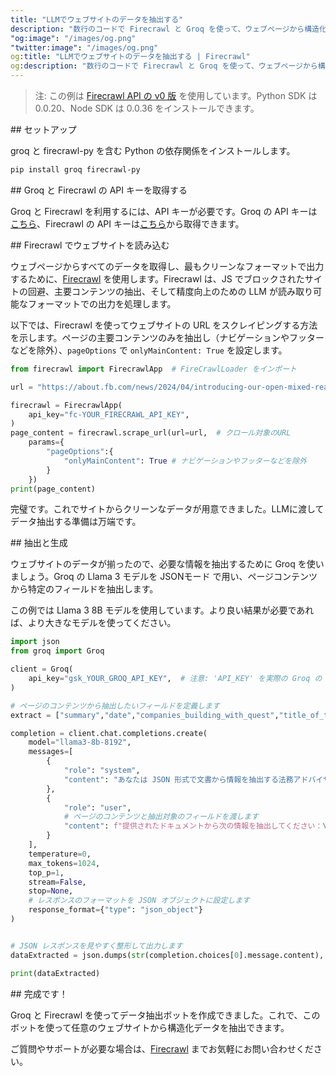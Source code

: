```yaml
---
title: "LLMでウェブサイトのデータを抽出する"
description: "数行のコードで Firecrawl と Groq を使って、ウェブページから構造化データを抽出する方法を学びます。"
"og:image": "/images/og.png"
"twitter:image": "/images/og.png"
og:title: "LLMでウェブサイトのデータを抽出する | Firecrawl"
og:description: "数行のコードで Firecrawl と Groq を使って、ウェブページから構造化データを抽出する方法を学びます。"
---
```


> 注: この例は [Firecrawl API の v0 版](/ja/v0/introduction) を使用しています。Python SDK は 0.0.20、Node SDK は 0.0.36 をインストールできます。

<div id="setup">
  ## セットアップ
</div>

groq と firecrawl-py を含む Python の依存関係をインストールします。

```bash
pip install groq firecrawl-py
```

<div id="getting-your-groq-and-firecrawl-api-keys">
  ## Groq と Firecrawl の API キーを取得する
</div>

Groq と Firecrawl を利用するには、API キーが必要です。Groq の API キーは[こちら](https://groq.com)、Firecrawl の API キーは[こちら](https://firecrawl.dev)から取得できます。

<div id="load-website-with-firecrawl">
  ## Firecrawl でウェブサイトを読み込む
</div>

ウェブページからすべてのデータを取得し、最もクリーンなフォーマットで出力するために、[Firecrawl](https://firecrawl.dev) を使用します。Firecrawl は、JS でブロックされたサイトの回避、主要コンテンツの抽出、そして精度向上のための LLM が読み取り可能なフォーマットでの出力を処理します。

以下では、Firecrawl を使ってウェブサイトの URL をスクレイピングする方法を示します。ページの主要コンテンツのみを抽出し（ナビゲーションやフッターなどを除外）、`pageOptions` で `onlyMainContent: True` を設定します。

```python
from firecrawl import FirecrawlApp  # FireCrawlLoader をインポート

url = "https://about.fb.com/news/2024/04/introducing-our-open-mixed-reality-ecosystem/"

firecrawl = FirecrawlApp(
    api_key="fc-YOUR_FIRECRAWL_API_KEY",
)
page_content = firecrawl.scrape_url(url=url,  # クロール対象のURL
    params={
        "pageOptions":{
            "onlyMainContent": True # ナビゲーションやフッターなどを除外
        }
    })
print(page_content)
```

完璧です。これでサイトからクリーンなデータが用意できました。LLMに渡してデータ抽出する準備は万端です。

<div id="extraction-and-generation">
  ## 抽出と生成
</div>

ウェブサイトのデータが揃ったので、必要な情報を抽出するために Groq を使いましょう。Groq の Llama 3 モデルを JSONモード で用い、ページコンテンツから特定のフィールドを抽出します。

この例では Llama 3 8B モデルを使用しています。より良い結果が必要であれば、より大きなモデルを使ってください。

```python
import json
from groq import Groq

client = Groq(
    api_key="gsk_YOUR_GROQ_API_KEY",  # 注意: 'API_KEY' を実際の Groq の API キーに置き換えてください
)

# ページのコンテンツから抽出したいフィールドを定義します
extract = ["summary","date","companies_building_with_quest","title_of_the_article","people_testimonials"]

completion = client.chat.completions.create(
    model="llama3-8b-8192",
    messages=[
        {
            "role": "system",
            "content": "あなたは JSON 形式で文書から情報を抽出する法務アドバイザーです。"
        },
        {
            "role": "user",
            # ページのコンテンツと抽出対象のフィールドを渡します
            "content": f"提供されたドキュメントから次の情報を抽出してください：\\Page content:\n\n{page_content}\n\nInformation to extract: {extract}"
        }
    ],
    temperature=0,
    max_tokens=1024,
    top_p=1,
    stream=False,
    stop=None,
    # レスポンスのフォーマットを JSON オブジェクトに設定します
    response_format={"type": "json_object"}
)


# JSON レスポンスを見やすく整形して出力します
dataExtracted = json.dumps(str(completion.choices[0].message.content), indent=4)

print(dataExtracted)
```

<div id="and-voila">
  ## 完成です！
</div>

Groq と Firecrawl を使ってデータ抽出ボットを作成できました。これで、このボットを使って任意のウェブサイトから構造化データを抽出できます。

ご質問やサポートが必要な場合は、[Firecrawl](https://firecrawl.dev) までお気軽にお問い合わせください。
